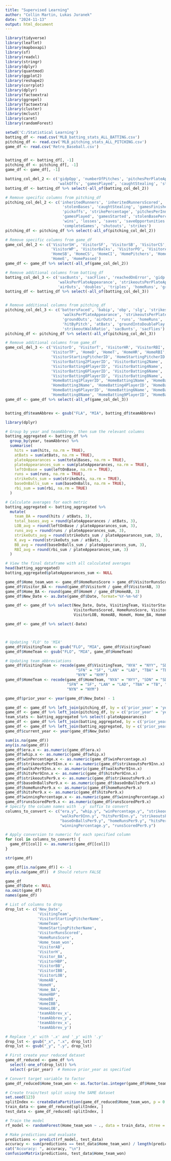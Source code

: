 ---
title: "Supervised Learning"
author: "Collin Martin, Lukas Juranek"
date: "2024-11-13"
output: html_document
---

```{r}
library(tidyverse)
library(leaflet)
library(mapboxapi)
library(sf)
library(readxl)
library(stringr)
library(dplyr)
library(quantmod)
library(ggplot2)
library(reshape2)
library(corrplot)
library(dplyr)
library(factoextra)
library(ggrepel)
library(factoextra)
library(cluster)
library(mclust)
library(caret)
library(randomForest)
```

```{r setup, include=FALSE}
setwd('C:/Statistical Learning')
batting_df <- read.csv('MLB_batting_stats_ALL_BATTING.csv')
pitching_df <- read.csv('MLB_pitching_stats_ALL_PITCHING.csv')
game_df <- read.csv('Retro_Baseball.csv')


batting_df <- batting_df[, -1]
pitching_df <- pitching_df[, -1]
game_df <- game_df[, -1]
```

```{r}
batting_col_del_2 <- c('gidpOpp', 'numberOfPitches', 'pitchesPerPlateAppearance', 'walksPerStrikeout', 'iso', 
                       'walkOffs', 'gamesPlayed', 'caughtStealing', 'stolenBases', 'stolenBasePercentage')
batting_df <- batting_df %>% select(-all_of(batting_col_del_2))

# Remove specific columns from pitching_df
pitching_col_del_2 <- c('inheritedRunners', 'inheritedRunnersScored', 'bequeathedRunners', 'bequeathedRunnersScored', 
                         'stolenBases', 'caughtStealing', 'gamesFinished', 'gidpOpp', 'wildPitches', 'balks', 
                         'pickoffs', 'strikePercentage', 'pitchesPerInning', 'pitchesPerPlateAppearance', 'iso', 
                         'gamesPlayed', 'gamesStarted', 'stolenBasePercentage', 'numberOfPitches', 'inningsPitched', 
                         'wins', 'losses', 'saves', 'saveOpportunities', 'holds', 'blownSaves', 'outs', 'gamesPitched', 
                         'completeGames', 'shutouts', 'strikes')
pitching_df <- pitching_df %>% select(-all_of(pitching_col_del_2))

# Remove specific columns from game_df
game_col_del_2 <- c('VisitorSH', 'VisitorSF', 'VisitorSB', 'VisitorCS', 'VisitorCI', 'VisitorPitchers', 'VisitorER', 
                    'VisitorWP', 'VisitorBalks', 'VisitorPO', 'VisitorA', 'VisitorE', 'VisitorPassed', 'HomeSH', 'HomeSF', 
                    'HomeSB', 'HomeCS', 'HomeCI', 'HomePitchers', 'HomeER', 'HomeWP', 'HomeBalks', 'HomePO', 'HomeA', 
                    'HomeE', 'HomePassed')
game_df <- game_df %>% select(-all_of(game_col_del_2))

# Remove additional columns from batting_df
batting_col_del_3 <- c('sacBunts', 'sacFlies', 'reachedOnError', 'gidp', 'babip', 'extraBaseHits', 'hitByPitch', 
                       'walksPerPlateAppearance', 'strikeoutsPerPlateAppearance', 'homeRunsPerPlateAppearance', 'groundOuts', 
                       'airOuts', 'doubles', 'triples', 'homeRuns', 'groundOutsToAirouts', 'atBatsPerHomeRun')
batting_df <- batting_df %>% select(-all_of(batting_col_del_3))


# Remove additional columns from pitching_df
pitching_col_del_3 <- c('battersFaced', 'babip', 'obp', 'slg', 'strikesoutsToWalks', 'qualityStarts', 'doubles', 'triples', 
                         'walksPerPlateAppearance', 'strikeoutsPerPlateAppearance', 'homeRunsPerPlateAppearance', 'walksPerStrikeout', 
                         'groundOuts', 'airOuts', 'runs', 'homeRuns', 'strikeOuts', 'baseOnBalls', 'intentionalWalks', 'hits', 
                         'hitByPitch', 'atBats', 'groundIntoDoublePlay', 'earnedRuns', 'hitBatsmen', 'totalBases', 'groundOutsToAirouts', 
                         'strikeoutWalkRatio', 'sacBunts', 'sacFlies')
pitching_df <- pitching_df %>% select(-all_of(pitching_col_del_3))

# Remove additional columns from game_df
game_col_del_3 <- c('VisitorD', 'VisitorT', 'VisitorHR', 'VisitorRBI', 'VisitorK', 'VisitorGDP', 'VisitorTER', 'VisitorDB', 
                    'VisitorTP', 'HomeD', 'HomeT', 'HomeHR', 'HomeRBI', 'HomeK', 'HomeGDP', 'HomeTER', 'HomeDB', 'HomeTP', 
                    'VisitorStartingPitcherID', 'HomeStartingPitcherID', 'VisitorBatting1PlayerID', 'VisitorBatting1Name', 
                    'VisitorBatting2PlayerID', 'VisitorBatting2Name', 'VisitorBatting3PlayerID', 'VisitorBatting3Name', 
                    'VisitorBatting4PlayerID', 'VisitorBatting4Name', 'VisitorBatting5PlayerID', 'VisitorBatting5Name', 
                    'VisitorBatting6PlayerID', 'VisitorBatting6Name', 'VisitorBatting7PlayerID', 'VisitorBatting7Name', 
                    'VisitorBatting8PlayerID', 'VisitorBatting8Name', 'VisitorBatting9PlayerID', 'VisitorBatting9Name', 
                    'HomeBatting1PlayerID', 'HomeBatting1Name', 'HomeBatting2PlayerID', 'HomeBatting2Name', 'HomeBatting3PlayerID', 
                    'HomeBatting3Name', 'HomeBatting4PlayerID', 'HomeBatting4Name', 'HomeBatting5PlayerID', 'HomeBatting5Name', 
                    'HomeBatting6PlayerID', 'HomeBatting6Name', 'HomeBatting7PlayerID', 'HomeBatting7Name', 'HomeBatting8PlayerID', 
                    'HomeBatting8Name', 'HomeBatting9PlayerID', 'HomeBatting9Name')
game_df <- game_df %>% select(-all_of(game_col_del_3))


```

```{r}

```

```{r}
batting_df$teamAbbrev <- gsub("FLA", "MIA", batting_df$teamAbbrev)

```

```{r}
library(dplyr)

# Group by year and teamAbbrev, then sum the relevant columns
batting_aggregated <- batting_df %>%
  group_by(year, teamAbbrev) %>%
  summarise(
    hits = sum(hits, na.rm = TRUE),
    atBats = sum(atBats, na.rm = TRUE),
    plateAppearances = sum(totalBases, na.rm = TRUE),
    plateAppearances_sum = sum(plateAppearances, na.rm = TRUE),
    leftOnBase = sum(leftOnBase, na.rm = TRUE),
    runs = sum(runs, na.rm = TRUE),
    strikeOuts_sum = sum(strikeOuts, na.rm = TRUE),
    baseOnBalls_sum = sum(baseOnBalls, na.rm = TRUE),
    rbi_sum = sum(rbi, na.rm = TRUE)
  )

# Calculate averages for each metric
batting_aggregated <- batting_aggregated %>%
  mutate(
    team_BA = round(hits / atBats, 3),
    total_bases_avg = round(plateAppearances / atBats, 3),
    LOB_avg = round(leftOnBase / plateAppearances_sum, 3),
    runs_avg = round(runs / plateAppearances_sum, 3),
    strikeOuts_avg = round(strikeOuts_sum / plateAppearances_sum, 3),
    K_avg = round(strikeOuts_sum / atBats, 3),
    BB_avg = round(baseOnBalls_sum / plateAppearances_sum, 3),
    RBI_avg = round(rbi_sum / plateAppearances_sum, 3)
  )

# View the final dataframe with all calculated averages
head(batting_aggregated)
batting_aggregated$plateAppearances_sum <- NULL
```

```{r}
game_df$Home_team_won <- game_df$HomeRunsScore > game_df$VisitorRunsScored
game_df$Visitor_BA <- round(game_df$VisitorH / game_df$VisitorAB, 3)
game_df$Home_BA <- round(game_df$HomeH / game_df$HomeAB, 3)
game_df$New_Date <- as.Date(game_df$Date, format='%Y-%m-%d')

```

```{r}
game_df <- game_df %>% select(New_Date, Date, VisitingTeam, VisitorStartingPitcherName, HomeTeam, HomeStartingPitcherName, 
                              VisitorRunsScored, HomeRunsScore, VisitorAB, VisitorH, Visitor_BA, VisitorHBP, VisitorBB, VisitorIBB, 
                              VisitorLOB, HomeAB, HomeH, Home_BA, HomeHBP, HomeBB, HomeIBB, HomeLOB, Home_team_won)

game_df <- game_df %>% select(-Date)

```

```{r}

```

```         
```

```{r}
# Updating 'FLO' to 'MIA'
game_df$VisitingTeam <- gsub("FLO", "MIA", game_df$VisitingTeam)
game_df$HomeTeam <- gsub("FLO", "MIA", game_df$HomeTeam)

# Updating team abbreviations
game_df$VisitingTeam <- recode(game_df$VisitingTeam, "NYA" = "NYY", "SDN" = "SD", "CHN" = "CHC", "SLN" = "STL", 
                               "SFN" = "SF", "LAN" = "LAD", "TBA" = "TB", "KCA" = "KC", "CHA" = "CWS", "ANA" = "LAA", 
                               "NYN" = "NYM")
game_df$HomeTeam <- recode(game_df$HomeTeam, "NYA" = "NYY", "SDN" = "SD", "CHN" = "CHC", "SLN" = "STL", 
                           "SFN" = "SF", "LAN" = "LAD", "TBA" = "TB", "KCA" = "KC", "CHA" = "CWS", "ANA" = "LAA", 
                           "NYN" = "NYM")

```

```{r}

game_df$prior_year <- year(game_df$New_Date) - 1

```

```{r}
game_df <- game_df %>% left_join(pitching_df, by = c('prior_year' = 'year', 'VisitorStartingPitcherName' = 'playerName'))
game_df <- game_df %>% left_join(pitching_df, by = c('prior_year' = 'year', 'HomeStartingPitcherName' = 'playerName'))
team_stats <- batting_aggregated %>% select(-plateAppearances)
game_df <- game_df %>% left_join(batting_aggregated, by = c('prior_year' = 'year', 'VisitingTeam' = 'teamAbbrev'))
game_df <- game_df %>% left_join(batting_aggregated, by = c('prior_year' = 'year', 'HomeTeam' = 'teamAbbrev'))
game_df$current_year <- year(game_df$New_Date)


```

```{r}

sum(is.na(game_df))
any(is.na(game_df))
game_df$era.x <- as.numeric(game_df$era.x)
game_df$whip.x <- as.numeric(game_df$whip.x)
game_df$winPercentage.x <- as.numeric(game_df$winPercentage.x)
game_df$strikeoutsPer9Inn.x <- as.numeric(game_df$strikeoutsPer9Inn.x)
game_df$walksPer9Inn.x <- as.numeric(game_df$walksPer9Inn.x)
game_df$hitsPer9Inn.x <- as.numeric(game_df$hitsPer9Inn.x)
game_df$strikeoutsPer9.x <- as.numeric(game_df$strikeoutsPer9.x)
game_df$baseOnBallsPer9.x <- as.numeric(game_df$baseOnBallsPer9.x)
game_df$homeRunsPer9.x <- as.numeric(game_df$homeRunsPer9.x)
game_df$hitsPer9.x <- as.numeric(game_df$hitsPer9.x)
game_df$winningPercentage.x <- as.numeric(game_df$winningPercentage.x)
game_df$runsScoredPer9.x <- as.numeric(game_df$runsScoredPer9.x)
# Specify the column names with `.y` suffix to convert
columns_to_convert <- c("era.y", "whip.y", "winPercentage.y", "strikeoutsPer9Inn.y", 
                        "walksPer9Inn.y", "hitsPer9Inn.y", "strikeoutsPer9.y", 
                        "baseOnBallsPer9.y", "homeRunsPer9.y", "hitsPer9.y", 
                        "winningPercentage.y", "runsScoredPer9.y")

# Apply conversion to numeric for each specified column
for (col in columns_to_convert) {
  game_df[[col]] <- as.numeric(game_df[[col]])
}

str(game_df)

game_df[is.na(game_df)] <- -1
any(is.na(game_df))  # Should return FALSE

```

```{r}
game_df
game_df$Date <- NULL
na.omit(game_df)
names(game_df)

```

```{r}
# List of columns to drop
drop_lst <- c('New_Date',
              'VisitingTeam',
              'VisitorStartingPitcherName',
              'HomeTeam',
              'HomeStartingPitcherName',
              'VisitorRunsScored', 
              'HomeRunsScore', 
              'Home_team_won', 
              'VisitorAB',
              'VisitorH',
              'Visitor_BA',
              'VisitorHBP',
              'VisitorBB',
              'VisitorIBB',
              'VisitorLOB',
              'HomeAB',
              'HomeH',
              'Home_BA',
              'HomeHBP',
              'HomeBB',
              'HomeIBB',
              'HomeLOB',
              'teamAbbrev_x',
              'teamAbbrev_y',
              'teamAbbrev_x',
              'teamAbbrev_y')

# Replace '_x' with '.x' and '_y' with '.y'
drop_lst <- gsub("_x", ".x", drop_lst)
drop_lst <- gsub("_y", ".y", drop_lst)


```

```{r}
# First create your reduced dataset
game_df_reduced <- game_df %>% 
  select(-one_of(drop_lst)) %>%
  select(-prior_year)  # Remove prior_year as specified

# Convert target variable to factor
game_df_reduced$Home_team_won <- as.factor(as.integer(game_df$Home_team_won))

# Create train/test split using the SAME dataset
set.seed(123)
splitIndex <- createDataPartition(game_df_reduced$Home_team_won, p = 0.8, list = FALSE)
train_data <- game_df_reduced[splitIndex, ]
test_data <- game_df_reduced[-splitIndex, ]

# Train the model
rf_model <- randomForest(Home_team_won ~ ., data = train_data, ntree = 500)

# Make predictions and evaluate
predictions <- predict(rf_model, test_data)
accuracy <- sum(predictions == test_data$Home_team_won) / length(predictions)
cat("Accuracy: ", accuracy, "\n")
confusionMatrix(predictions, test_data$Home_team_won)

```
